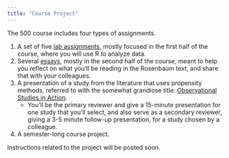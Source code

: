 ```yaml
---
title: "Course Project"
---
```


The 500 course includes four types of assignments.

1. A set of five [lab assignments](https://github.com/THOMASELOVE/500-2021/tree/master/labs), mostly focused in the first half of the course, where you will use R to analyze data.
2. Several [essays](https://github.com/THOMASELOVE/500-2021/tree/master/essays), mostly in the second half of the course, meant to help you reflect on what you'll be reading in the Rosenbaum text, and share that with your colleagues.
3. A presentation of a study from the literature that uses propensity methods, referred to with the somewhat grandiose title: [Observational Studies in Action](https://github.com/THOMASELOVE/500-2021/tree/master/osia). 
    - You'll be the primary reviewer and give a 15-minute presentation for one study that you'll select, and also serve as a secondary reviewer, giving a 3-5 minute follow-up presentation, for a study chosen by a colleague.
4. A semester-long course project.

Instructions related to the project will be posted soon.
